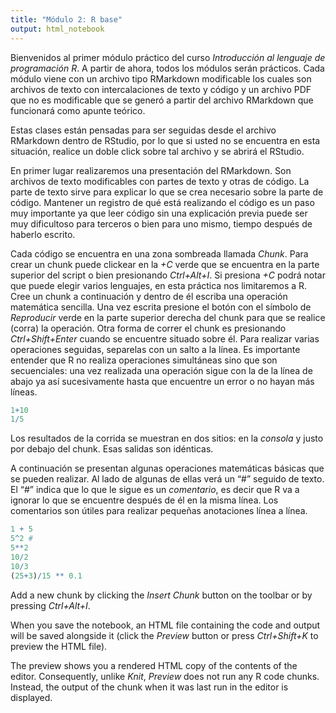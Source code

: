 ```yaml
---
title: "Módulo 2: R base"
output: html_notebook
---
```


Bienvenidos al primer módulo práctico del curso *Introducción al lenguaje de programación R*. A partir de ahora, todos los módulos serán prácticos. Cada módulo viene con un archivo tipo RMarkdown modificable los cuales son archivos de texto con intercalaciones de texto y código y un archivo PDF que no es modificable que se generó a partir del archivo RMarkdown  que funcionará como apunte teórico.

Estas clases están pensadas para ser seguidas desde el archivo RMarkdown dentro de RStudio, por lo que si usted no se encuentra en esta situación, realice un doble click sobre tal archivo y se abrirá el RStudio.

En primer lugar realizaremos una presentación del RMarkdown. Son archivos de texto modificables con partes de texto y otras de código. La parte de texto sirve para explicar lo que se crea necesario sobre la parte de código. Mantener un registro de qué está realizando el código es un paso muy importante ya que leer código sin una explicación previa puede ser muy dificultoso para terceros o bien para uno mismo, tiempo después de haberlo escrito.

Cada código se encuentra en una zona sombreada llamada *Chunk*. Para crear un chunk puede clickear en la *+C* verde que se encuentra en la parte superior del script o bien presionando *Ctrl+Alt+I*. Si presiona *+C* podrá notar que puede elegir varios lenguajes, en esta práctica nos limitaremos a R. Cree un chunk a continuación y dentro de él escriba una operación matemática sencilla. Una vez escrita presione el botón con el símbolo de *Reproducir* verde en la parte superior derecha del chunk para que se realice (corra) la operación. Otra forma de correr el chunk es presionando *Ctrl+Shift+Enter* cuando se encuentre situado sobre él. Para realizar varias operaciones seguidas, separelas con un salto a la línea. Es importante entender que R no realiza operaciones simultáneas sino que son secuenciales: una vez realizada una operación sigue con la de la línea de abajo ya así sucesivamente hasta que encuentre un error o no hayan más líneas.

```r
1+10
1/5
```
Los resultados de la corrida se muestran en dos sitios: en la *consola* y justo por debajo del chunk. Esas salidas son idénticas.

A continuación se presentan algunas operaciones matemáticas básicas que se pueden realizar. Al lado de algunas de ellas verá un "#" seguido de texto. El "#" indica que lo que le sigue es un *comentario*, es decir que R va a ignorar lo que se encuentre después de él en la misma línea. Los comentarios son útiles para realizar pequeñas anotaciones línea a línea.

```r
1 + 5
5^2 #
5**2
10/2
10/3
(25+3)/15 ** 0.1
```

Add a new chunk by clicking the *Insert Chunk* button on the toolbar or by pressing *Ctrl+Alt+I*.

When you save the notebook, an HTML file containing the code and output will be saved alongside it (click the *Preview* button or press *Ctrl+Shift+K* to preview the HTML file).

The preview shows you a rendered HTML copy of the contents of the editor. Consequently, unlike *Knit*, *Preview* does not run any R code chunks. Instead, the output of the chunk when it was last run in the editor is displayed.
